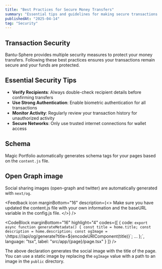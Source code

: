 ---
title: "Best Practices for Secure Money Transfers"
summary: "Essential tips and guidelines for making secure transactions with your Bantu-Sphere wallet."
publishedAt: "2025-04-14"
tag: "Security"
---

## Transaction Security

Bantu-Sphere provides multiple security measures to protect your money transfers. Following these best practices ensures your transactions remain secure and your funds are protected.

## Essential Security Tips

- **Verify Recipients**: Always double-check recipient details before confirming transfers
- **Use Strong Authentication**: Enable biometric authentication for all transactions
- **Monitor Activity**: Regularly review your transaction history for unauthorized activity
- **Secure Networks**: Only use trusted internet connections for wallet access

## Schema

Magic Portfolio automatically generates schema tags for your pages based on the `content.js` file.

## Open Graph image

Social sharing images (open-graph and twitter) are automatically generated with `next/og`.

<Feedback
    icon
    marginBottom="16"
    description={<>
        Make sure you have updated the <InlineCode>content.js</InlineCode> file with your own information and the <InlineCode>baseURL</InlineCode> variable in the <InlineCode>config.js</InlineCode> file.
    </>}
/>

<CodeBlock
    marginBottom="16"
    highlight="4"
    codes={[
      {
        code:
`export async function generateMetadata() {
  const title = home.title;
  const description = home.description;
  const ogImage = \`https://\/api/og/generate?title=\${encodeURIComponent(title)}\`;
   ...
};`,
        language: "tsx",
        label: "src/app/{page}/page.tsx"
      }
    ]}
/>

The above declaration generates the social image with the title of the page. You can use a static image by replacing the `ogImage` value with a path to an image in the `public` directory.